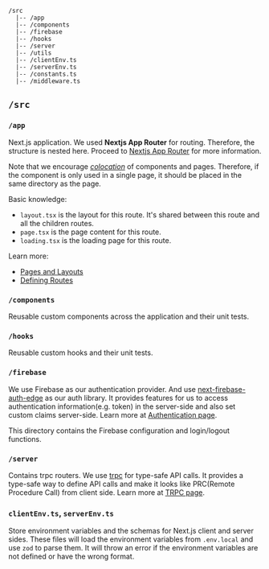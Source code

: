 ```
/src
  |-- /app
  |-- /components
  |-- /firebase
  |-- /hooks
  |-- /server
  |-- /utils
  |-- /clientEnv.ts
  |-- /serverEnv.ts
  |-- /constants.ts
  |-- /middleware.ts
```

## `/src`

### `/app`

Next.js application. We used **Nextjs App Router** for routing. Therefore, the structure is nested here. Proceed to [Nextjs App Router](https://nextjs.org/docs/app/building-your-application/routing) for more information.

Note that we encourage [*colocation*](https://nextjs.org/docs/app/building-your-application/routing/colocation) of components and pages. Therefore, if the component is only used in a single page, it should be placed in the same directory as the page.

Basic knowledge:
- `layout.tsx` is the layout for this route. It's shared between this route and all the children routes.
- `page.tsx` is the page content for this route.
- `loading.tsx` is the loading page for this route.

Learn more:
- [Pages and Layouts](https://nextjs.org/docs/app/building-your-application/routing/pages-and-layouts#layouts)
- [Defining Routes](https://nextjs.org/docs/app/building-your-application/routing/defining-routes)

### `/components`

Reusable custom components across the application and their unit tests.

### `/hooks`

Reusable custom hooks and their unit tests.

### `/firebase`

We use Firebase as our authentication provider. And use [next-firebase-auth-edge](https://next-firebase-auth-edge-docs.vercel.app/) as our auth library. It provides features for us to access authentication information(e.g. token) in the server-side and also set custom claims server-side. Learn more at [Authentication page](/auth).

This directory contains the Firebase configuration and login/logout functions.

### `/server`

Contains trpc routers. We use [trpc](https://trpc.io/) for type-safe API calls. It provides a type-safe way to define API calls and make it looks like PRC(Remote Procedure Call) from client side. Learn more at [TRPC page](/recnet-web-concepts/trpc).

### `clientEnv.ts`, `serverEnv.ts`

Store environment variables and the schemas for Next.js client and server sides. These files will load the environment variables from `.env.local` and use `zod` to parse them. It will throw an error if the environment variables are not defined or have the wrong format.
